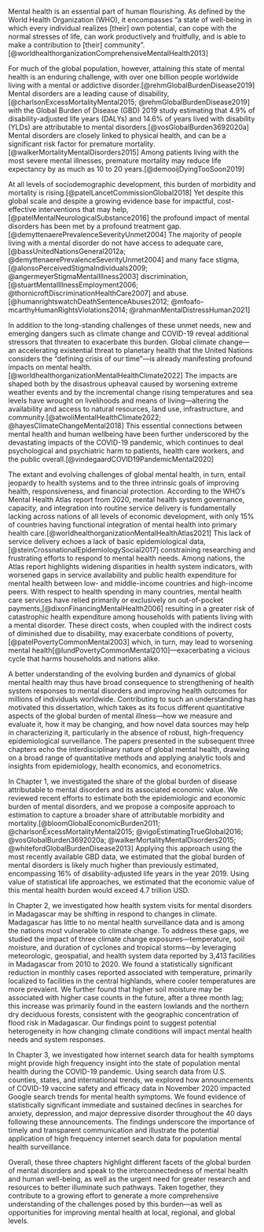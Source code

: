 
\section*{Introduction}

\addcontentsline{toc}{section}{Introduction}

Mental health is an essential part of human flourishing. As defined by the World Health Organization (WHO), it encompasses “a state of well-being in which every individual realizes [their] own potential, can cope with the normal stresses of life, can work productively and fruitfully, and is able to make a contribution to [their] community”.[@worldhealthorganizationComprehensiveMentalHealth2013] 

For much of the global population, however, attaining this state of mental health is an enduring challenge, with over one billion people worldwide living with a mental or addictive disorder.[@rehmGlobalBurdenDisease2019] Mental disorders are a leading cause of disability,[@charlsonExcessMortalityMental2015; @rehmGlobalBurdenDisease2019] with the Global Burden of Disease (GBD) 2019 study estimating that 4.9% of disability-adjusted life years (DALYs) and 14.6% of years lived with disability (YLDs) are attributable to mental disorders.[@vosGlobalBurden3692020a] Mental disorders are closely linked to physical health, and can be a significant risk factor for premature mortality.[@walkerMortalityMentalDisorders2015] Among patients living with the most severe mental illnesses, premature mortality may reduce life expectancy by as much as 10 to 20 years.[@demooijDyingTooSoon2019] 

At all levels of sociodemographic development, this burden of morbidity and mortality is rising.[@patelLancetCommissionGlobal2018] Yet despite this global scale and despite a growing evidence base for impactful, cost-effective interventions that may help,[@patelMentalNeurologicalSubstance2016] the profound impact of mental disorders has been met by a profound treatment gap.[@demyttenaerePrevalenceSeverityUnmet2004] The majority of people living with a mental disorder do not have access to adequate care,[@bassUnitedNationsGeneral2012a; @demyttenaerePrevalenceSeverityUnmet2004] and many face stigma,[@alonsoPerceivedStigmaIndividuals2009; @angermeyerStigmaMentalIllness2003] discrimination,[@stuartMentalIllnessEmployment2006; @thornicroftDiscriminationHealthCare2007] and abuse.[@humanrightswatchDeathSentenceAbuses2012; @mfoafo-mcarthyHumanRightsViolations2014; @rahmanMentalDistressHuman2021] 

In addition to the long-standing challenges of these unmet needs, new and emerging dangers such as climate change and COVID-19 reveal additional stressors that threaten to exacerbate this burden. Global climate change—an accelerating existential threat to planetary health that the United Nations considers the “defining crisis of our time”—is already manifesting profound impacts on mental health.[@worldhealthorganizationMentalHealthClimate2022] The impacts are shaped both by the disastrous upheaval caused by worsening extreme weather events and by the incremental change rising temperatures and sea levels have wrought on livelihoods and means of living—altering the availability and access to natural resources, land use, infrastructure, and community.[@atwoliMentalHealthClimate2022; @hayesClimateChangeMental2018] This essential connections between mental health and human wellbeing have been further underscored by the devastating impacts of the COVID-19 pandemic, which continues to deal psychological and psychiatric harm to patients, health care workers, and the public overall.[@vindegaardCOVID19PandemicMental2020]

The extant and evolving challenges of global mental health, in turn, entail jeopardy to health systems and to the three intrinsic goals of improving health, responsiveness, and financial protection. According to the WHO’s Mental Health Atlas report from 2020, mental health system governance, capacity, and integration into routine service delivery is fundamentally lacking across nations of all levels of economic development, with only 15% of countries having functional integration of mental health into primary health care.[@worldhealthorganizationMentalHealthAtlas2021] This lack of service delivery echoes a lack of basic epidemiological data,[@steinCrossnationalEpidemiologySocial2017] constraining researching and frustrating efforts to respond to mental health needs. Among nations, the Atlas report highlights widening disparities in health system indicators, with worsened gaps in service availability and public health expenditure for mental health between low- and middle-income countries and high-income peers. With respect to health spending in many countries, mental health care services have relied primarily or exclusively on out-of-pocket payments,[@dixonFinancingMentalHealth2006] resulting in a greater risk of catastrophic health expenditure among households with patients living with a mental disorder. These direct costs, when coupled with the indirect costs of diminished due to disability, may exacerbate conditions of poverty, [@patelPovertyCommonMental2003] which, in turn, may lead to worsening mental health[@lundPovertyCommonMental2010]—exacerbating a vicious cycle that harms households and nations alike. 

A better understanding of the evolving burden and dynamics of global mental health may thus have broad consequence to strengthening of health system responses to mental disorders and improving health outcomes for millions of individuals worldwide. Contributing to such an understanding has motivated this dissertation, which takes as its focus different quantitative aspects of the global burden of mental illness—how we measure and evaluate it, how it may be changing, and how novel data sources may help in characterizing it, particularly in the absence of robust, high-frequency epidemiological surveillance. The papers presented in the subsequent three chapters echo the interdisciplinary nature of global mental health, drawing on a broad range of quantitative methods and applying analytic tools and insights from epidemiology, health economics, and econometrics. 

In Chapter 1, we investigated the share of the global burden of disease attributable to mental disorders and its associated economic value. We reviewed recent efforts to estimate both the epidemiologic and economic burden of mental disorders, and we propose a composite approach to estimation to capture a broader share of attributable morbidity and mortality.[@bloomGlobalEconomicBurden2011; @charlsonExcessMortalityMental2015; @vigoEstimatingTrueGlobal2016; @vosGlobalBurden3692020a; @walkerMortalityMentalDisorders2015; @whitefordGlobalBurdenDisease2013] Applying this approach using the most recently available GBD data, we estimated that the global burden of mental disorders is likely much higher than previously estimated, encompassing 16% of disability-adjusted life years in the year 2019. Using value of statistical life approaches, we estimated that the economic value of this mental health burden would exceed 4.7 trillion USD.

In Chapter 2, we investigated how health system visits for mental disorders in Madagascar may be shifting in respond to changes in climate. Madagascar has little to no mental health surveillance data and is among the nations most vulnerable to climate change. To address these gaps, we studied the impact of three climate change exposures—temperature, soil moisture, and duration of cyclones and tropical storms—by leveraging meteorologic, geospatial, and health system data reported by 3,413 facilities in Madagascar from 2010 to 2020. We found a statistically significant reduction in monthly cases reported associated with temperature, primarily localized to facilities in the central highlands, where cooler temperatures are more prevalent. We further found that higher soil moisture may be associated with higher case counts in the future, after a three month lag; this increase was primarily found in the eastern lowlands and the northern dry deciduous forests, consistent with the geographic concentration of flood risk in Madagascar. Our findings point to suggest potential heterogeneity in how changing climate conditions will impact mental health needs and system responses.

In Chapter 3, we investigated how internet search data for health symptoms might provide high frequency insight into the state of population mental health during the COVID-19 pandemic. Using search data from U.S. counties, states, and international trends, we explored how announcements of COVID-19 vaccine safety and efficacy data in November 2020 impacted Google search trends for mental health symptoms. We found evidence of statistically significant immediate and sustained declines in searches for anxiety, depression, and major depressive disorder throughout the 40 days following these announcements. The findings underscore the importance of timely and transparent communication and illustrate the potential application of high frequency internet search data for population mental health surveillance.

Overall, these three chapters highlight different facets of the global burden of mental disorders and speak to the interconnectedness of mental health and human well-being, as well as the urgent need for greater research and resources to better illuminate such pathways. Taken together, they contribute to a growing effort to generate a more comprehensive understanding of the challenges posed by this burden—as well as opportunities for improving mental health at local, regional, and global levels.
